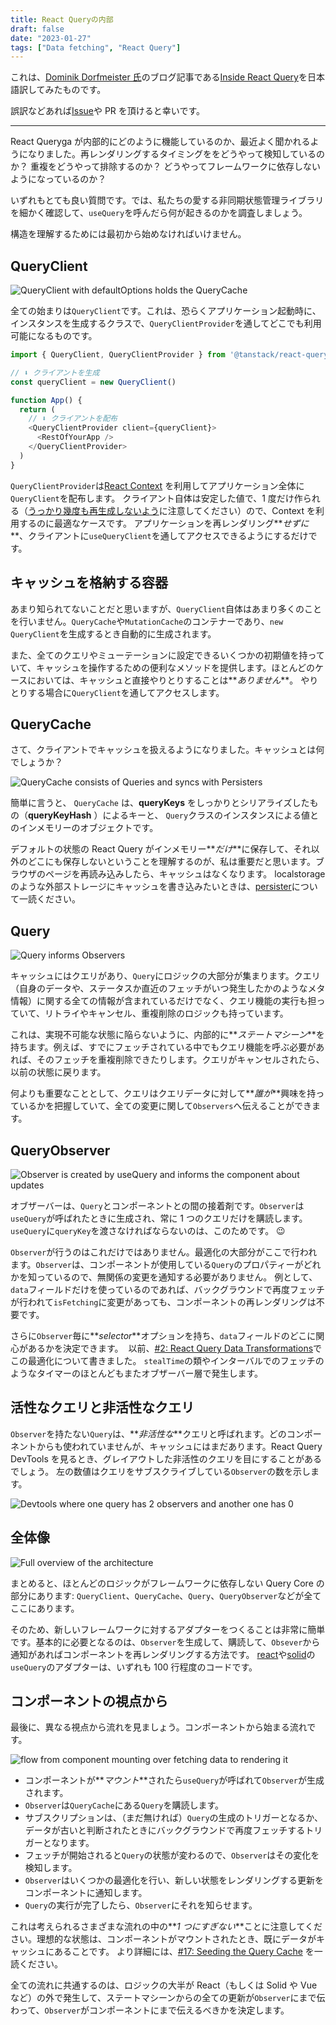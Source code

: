 ```yaml
---
title: React Queryの内部
draft: false
date: "2023-01-27"
tags: ["Data fetching", "React Query"]
---
```


これは、[Dominik Dorfmeister 氏](https://tkdodo.eu/)のブログ記事である[Inside React Query](https://tkdodo.eu/blog/inside-react-query)を日本語訳してみたものです。

誤訳などあれば[Issue](https://github.com/makotot/makotot.dev/issues/new)や PR を頂けると幸いです。

---

React Queryga が内部的にどのように機能しているのか、最近よく聞かれるようになりました。再レンダリングするタイミングををどうやって検知しているのか？ 重複をどうやって排除するのか？ どうやってフレームワークに依存しないようになっているのか？

いずれもとても良い質問です。では、私たちの愛する非同期状態管理ライブラリを細かく確認して、`useQuery`を呼んだら何が起きるのかを調査しましょう。

構造を理解するためには最初から始めなければいけません。

## QueryClient

![QueryClient with defaultOptions holds the QueryCache](/images/content/inside-react-query-translation-ja/queryclient.png "defaultOptionsによるQueryClientがQueryCacheを保持")

全ての始まりは`QueryClient`です。これは、恐らくアプリケーション起動時に、インスタンスを生成するクラスで、`QueryClientProvider`を通してどこでも利用可能になるものです。

```js query-client-provider
import { QueryClient, QueryClientProvider } from '@tanstack/react-query'

// ⬇️ クライアントを生成
const queryClient = new QueryClient()

function App() {
  return (
    // ⬇️ クライアントを配布
    <QueryClientProvider client={queryClient}>
      <RestOfYourApp />
    </QueryClientProvider>
  )
}
```

`QueryClientProvider`は[React Context](https://beta.reactjs.org/reference/react/useContext) を利用してアプリケーション全体に`QueryClient`を配布します。
クライアント自体は安定した値で、1 度だけ作られる（[うっかり幾度も再生成しないよう](https://tkdodo.eu/blog/react-query-fa-qs#2-the-queryclient-is-not-stable)に注意してください）ので、Context を利用するのに最適なケースです。
アプリケーションを再レンダリング**_せずに_**、クライアントに`useQueryClient`を通してアクセスできるようにするだけです。

## キャッシュを格納する容器

あまり知られてないことだと思いますが、`QueryClient`自体はあまり多くのことを行いません。`QueryCache`や`MutationCache`のコンテナーであり、`new QueryClient`を生成するとき自動的に生成されます。

また、全てのクエリやミューテーションに設定できるいくつかの初期値を持っていて、キャッシュを操作するための便利なメソッドを提供します。ほとんどのケースにおいては、キャッシュと直接やりとりすることは**_ありません_**。
やりとりする場合に`QueryClient`を通してアクセスします。

## QueryCache

さて、クライアントでキャッシュを扱えるようになりました。キャッシュとは何でしょうか？

![QueryCache consists of Queries and syncs with Persisters](/images/content/inside-react-query-translation-ja/querycache.png "QueryCacheはQueryで構成されて、Persisterと同期する")

簡単に言うと、 `QueryCache` は、**queryKeys** をしっかりとシリアライズしたもの（**queryKeyHash** ）によるキーと、 `Query`クラスのインスタンスによる値とのインメモリーのオブジェクトです。

デフォルトの状態の React Query がインメモリー**_だけ_**に保存して、それ以外のどこにも保存しないということを理解するのが、私は重要だと思います。ブラウザのページを再読み込みしたら、キャッシュはなくなります。
localstorage のような外部ストレージにキャッシュを書き込みたいときは、[persister](https://tanstack.com/query/v4/docs/react/plugins/persistQueryClient)について一読ください。

## Query

![Query informs Observers](/images/content/inside-react-query-translation-ja/query.png "QueryはObserverに通知する")

キャッシュにはクエリがあり、`Query`にロジックの大部分が集まります。クエリ（自身のデータや、ステータスか直近のフェッチがいつ発生したかのようなメタ情報）に関する全ての情報が含まれているだけでなく、クエリ機能の実行も担っていて、リトライやキャンセル、重複削除のロジックも持っています。

これは、実現不可能な状態に陥らないように、内部的に**_ステートマシーン_**を持ちます。例えば、すでにフェッチされている中でもクエリ機能を呼ぶ必要があれば、そのフェッチを重複削除できたりします。クエリがキャンセルされたら、以前の状態に戻ります。

何よりも重要なこととして、クエリはクエリデータに対して**_誰が_**興味を持っているかを把握していて、全ての変更に関して`Observers`へ伝えることができます。

## QueryObserver

![Observer is created by useQuery and informs the component about updates](/images/content/inside-react-query-translation-ja/queryobserver.png "ObserverはuseQueryによって生成されて、更新をコンポーネントに知らせる")

オブザーバーは、`Query`とコンポーネントとの間の接着剤です。`Observer`は`useQuery`が呼ばれたときに生成され、常に 1 つのクエリだけを購読します。`useQuery`に`queryKey`を渡さなければならないのは、このためです。 😉

`Observer`が行うのはこれだけではありません。最適化の大部分がここで行われます。`Observer`は、コンポーネントが使用している`Query`のプロパティーがどれかを知っているので、無関係の変更を通知する必要がありません。
例として、`data`フィールドだけを使っているのであれば、バックグラウンドで再度フェッチが行われて`isFetching`に変更があっても、コンポーネントの再レンダリングは不要です。

さらに`Observer`毎に**_selector_**オプションを持ち、`data`フィールドのどこに関心があるかを決定できます。  以前、[#2: React Query Data Transformations](https://tkdodo.eu/blog/react-query-data-transformations#3-using-the-select-option)でこの最適化について書きました。
`stealTime`の類やインターバルでのフェッチのようなタイマーのほとんどもまたオブザーバー層で発生します。

## 活性なクエリと非活性なクエリ

`Observer`を持たない`Query`は、**_非活性な_**クエリと呼ばれます。どのコンポーネントからも使われていませんが、キャッシュにはまだあります。React Query DevTools を見るとき、グレイアウトした非活性のクエリを目にすることがあるでしょう。
左の数値はクエリをサブスクライブしている`Observer`の数を示します。

![Devtools where one query has 2 observers and another one has 0](/images/content/inside-react-query-translation-ja/devtools.png "2つのオブザーバーを持つクエリと1つもオブザーバーを持っていないクエリのDevtools")

## 全体像

![Full overview of the architecture](/images/content/inside-react-query-translation-ja/architecture.png "アーキテクチャの全体像")

まとめると、ほとんどのロジックがフレームワークに依存しない Query Core の部分にあります: `QueryClient`、`QueryCache`、`Query`、`QueryObserver`などが全てここにあります。

そのため、新しいフレームワークに対するアダプターをつくることは非常に簡単です。基本的に必要となるのは、`Observer`を生成して、購読して、`Obsever`から通知があればコンポーネントを再レンダリングする方法です。
[react](https://github.com/TanStack/query/blob/9d9aea5fb12eb89dec54c619845b3d226b53cf2b/packages/react-query/src/useBaseQuery.ts#L33-L115)や[solid](https://github.com/TanStack/query/blob/9579dd893656d0a4a7ac0207a204d4b3735c329d/packages/solid-query/src/createBaseQuery.ts#L33-L131)の`useQuery`のアダプターは、いずれも 100 行程度のコードです。

## コンポーネントの視点から

最後に、異なる視点から流れを見ましょう。コンポーネントから始まる流れです。

![flow from component mounting over fetching data to rendering it](/images/content/inside-react-query-translation-ja/flow.png "コンポーネントのマウントからデータのフェッチ、レンダリングまでの流れ")

- コンポーネントが**_マウント_**されたら`useQuery`が呼ばれて`Observer`が生成されます。
- `Observer`は`QueryCache`にある`Query`を購読します。
- サブスクリプションは、（まだ無ければ）`Query`の生成のトリガーとなるか、データが古いと判断されたときにバックグラウンドで再度フェッチするトリガーとなります。
- フェッチが開始されると`Query`の状態が変わるので、`Observer`はその変化を検知します。
- `Observer`はいくつかの最適化を行い、新しい状態をレンダリングする更新をコンポーネントに通知します。
- `Query`の実行が完了したら、`Observer`にそれを知らせます。

これは考えられるさまざまな流れの中の**_1 つにすぎない_**ことに注意してください。理想的な状態は、コンポーネントがマウントされたとき、既にデータがキャッシュにあることです。
より詳細には、[#17: Seeding the Query Cache](https://tkdodo.eu/blog/seeding-the-query-cache) を一読ください。

全ての流れに共通するのは、ロジックの大半が React（もしくは Solid や Vue など）の外で発生して、ステートマシーンからの全ての更新が`Observer`にまで伝わって、`Observer`がコンポーネントにまで伝えるべきかを決定します。

